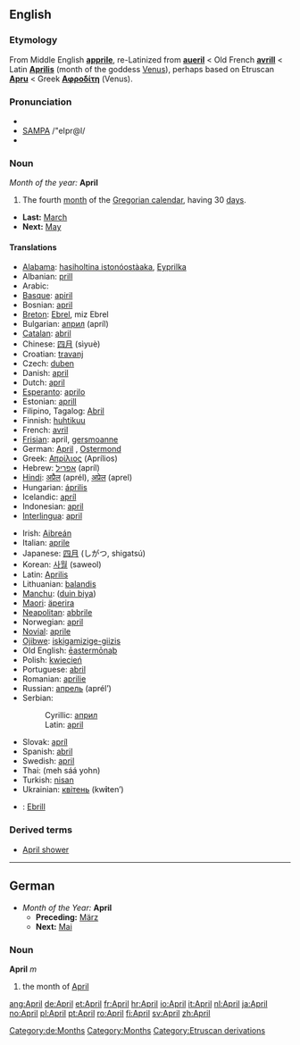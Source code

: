==English==
===Etymology===
From Middle English '''[[apprile]]''', re-Latinized from '''[[aueril]]''' < Old French '''[[avrill]]''' < Latin '''[[Aprilis]]''' (month of the goddess [[Venus]]), perhaps based on Etruscan '''[[Apru]]''' < Greek '''[[Αφροδίτη]]''' (Venus).

===Pronunciation===
*{{IPA|/ˈeɪprəl/, /ˈeɪprɪl/}}
*[[w:SAMPA|SAMPA]] /"eIpr@l/
*{{audio|en-us-April.ogg|Audio (US)}}

===Noun===
''Month of the year:'' '''April'''
#The fourth [[month]] of the [[Gregorian calendar]], having 30 [[day]]s.
*'''Last:''' [[March]]
*'''Next:''' [[May]]

====Translations====
{{top}}
*[[Alabama]]: [[hasiholtina istonóostàaka]], [[Eyprilka]]
*Albanian: [[prill]]
*Arabic: {{ARchar|[[ابريل|أبْرِيل]]}} {{IPAchar|(’abríːl)}} {{m}}
*[[Basque]]: [[apiril]]
*Bosnian: [[april#Bosnian|april]] {{m}}
*[[Breton]]: [[Ebrel]], miz Ebrel
*Bulgarian: [[април]] (apríl)
*[[Catalan]]: [[abril]] {{m}}
*Chinese: [[四月]] (sìyuè)
*Croatian: [[travanj]] {{m}}
*Czech: [[duben]] {{m}}
*Danish: [[april]]
*Dutch: [[april]]
*[[Esperanto]]: [[aprilo]]
*Estonian: [[aprill]]
*Filipino, Tagalog: [[Abril]]
*Finnish: [[huhtikuu]]
*French: [[avril]] {{m}}
*[[Frisian]]: april, [[gersmoanne]]
*German: [[April#German|April]] {{m}}, [[Ostermond]] {{m}}
*Greek: [[Απρίλιος]] (Aprílios) {{m}}
*Hebrew: [[אפריל]] (apríl) {{m}}
*[[Hindi]]: [[अप्रैल]] (aprél), [[अप्रेल]] (aprel)
*Hungarian: [[április]]
*Icelandic: [[apríl]]
*Indonesian: [[april]]
*[[Interlingua]]: [[april]]
{{mid}}
*Irish: [[Aibreán]]
*Italian: [[aprile]] {{m}}
*Japanese: [[四月]] (しがつ, shigatsú)
*Korean: [[사월]] (saweol)
*Latin: [[Aprilis]] {{m}}
*Lithuanian: [[balandis]] {{m}}
*[[Manchu]]: ([[duin biya]])
*[[Maori]]: [[äperira]]
*[[Neapolitan]]: [[abbrile]]
*Norwegian: [[april]]
*[[Novial]]: [[aprile]]
*[[Ojibwe]]: [[iskigamizige-giizis]]
*Old English: [[eastermonaþ|ēastermōnaþ]] {{m}}
*Polish: [[kwiecień]] {{m}}
*Portuguese: [[abril]] {{m}}
*Romanian: [[aprilie]]
*Russian: [[апрель]] (aprél’) {{m}}
*Serbian:
*:Cyrillic: [[април#Serbian|април]] {{m}}
*:Latin: [[april#Serbian|april]] {{m}}
*Slovak: [[apríl]] {{m}}
*Spanish: [[abril]] {{m}}
*Swedish: [[april#Swedish|april]]
*Thai: {{THchar|[[เมษายน]]}} (meh sáá yohn)
*Turkish: [[nisan]]
*Ukrainian: [[квітень]] (kw'''i'''ten’) {{m}}
*{{cy}}: [[Ebrill]] {{m}}
{{bottom}}

===Derived terms===
*[[April shower]]

----

==German==
*''Month of the Year:'' '''April'''
**'''Preceding:''' [[März]]
**'''Next:''' [[Mai]]
===Noun===
'''April''' ''m''
#the month of [[April]]
[[Category:de:Months]]

[[Category:Months]]
[[Category:Etruscan derivations]]

[[ang:April]]
[[de:April]]
[[et:April]]
[[fr:April]]
[[hr:April]]
[[io:April]]
[[it:April]]
[[nl:April]]
[[ja:April]]
[[no:April]]
[[pl:April]]
[[pt:April]]
[[ro:April]]
[[fi:April]]
[[sv:April]]
[[zh:April]]